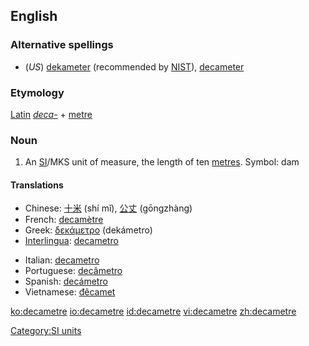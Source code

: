 ==English==

===Alternative spellings===
* (''US'') [[dekameter]] (recommended by [[w:NIST|NIST]]), [[decameter]]

===Etymology===
[[Latin]] ''[[deca-]]'' + [[metre]]

===Noun===
{{en-noun}}

# An [[SI#Abbreviation|SI]]/MKS unit of measure, the length of ten [[metre]]s. Symbol: dam

====Translations====
{{trans-top|the length of 10 metres}}
* Chinese: [[十米]] (shí mǐ), [[公丈]] (gōngzhàng)
* French: [[decamètre]] {{m}}
* Greek: [[δεκάμετρο]] {{n}} (dekámetro)
* [[Interlingua]]: [[decametro]]
{{trans-mid}}
* Italian: [[decametro]] {{m}}
* Portuguese: [[decâmetro]] {{m}}
* Spanish: [[decámetro]] {{m}}
* Vietnamese: [[đêcamet]]
{{trans-bottom}}

[[Category:SI units]]

[[ko:decametre]]
[[io:decametre]]
[[id:decametre]]
[[vi:decametre]]
[[zh:decametre]]